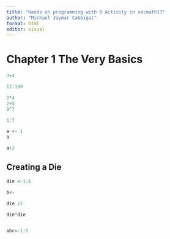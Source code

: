 ```yaml
---
title: "Hands on programming with R Activity in secmath17"
author: "Michael Jaymar Cabbigat"
format: html
editor: visual
---
```


# Chapter 1 The Very Basics

```r
3+4
```

```r
12:100
```

```r
2*4
2+5
9^7
```

```r
1:7
```

```r
a <- 1
a
```

```r
a+2
```

## Creating a Die

```r
die <-1:6
```

```r
b<-
```

```r
die /2
```

```r
die*die
```

```         
```

```r
abc<-1:5
```
